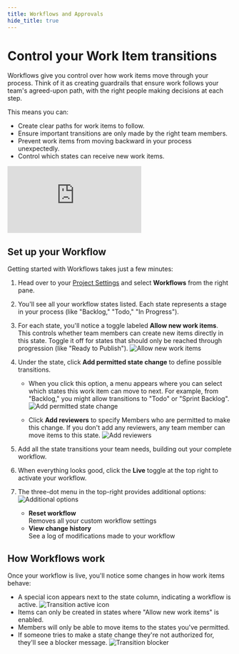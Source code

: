 ```yaml
---
title: Workflows and Approvals
hide_title: true
---
```



<div className="tag-wrapper">
 <h1>Control your Work Item transitions</h1>
<Tags 
  tags={[ 
    { name: "Business", additionalClass: "business" }
  ]} 
 />
</div>

Workflows give you control over how work items move through your process. Think of it as creating guardrails that ensure work follows your team's agreed-upon path, with the right people making decisions at each step.

This means you can:
- Create clear paths for work items to follow.
- Ensure important transitions are only made by the right team members.
- Prevent work items from moving backward in your process unexpectedly.
- Control which states can receive new work items.

<div style={{ position: "relative", paddingBottom: "calc(56.67989417989418% + 41px)", height: "0", width: "100%" }}>
    <iframe src="https://demo.arcade.software/F2dAIS5BLVXcbgWUCQgl?embed&embed_mobile=tab&embed_desktop=inline&show_copy_link=true" frameborder="0" loading="lazy" webkitallowfullscreen mozallowfullscreen allowfullscreen style={{ position: "absolute", top: "0", left: "0", width: "100%", height: "100%", colorScheme: "light"}} title="Set up your workspace">
    </iframe>
</div>

## Set up your Workflow
Getting started with Workflows takes just a few minutes:

1. Head over to your [Project Settings](https://docs.plane.so/core-concepts/projects/overview#project-settings) and select **Workflows** from the right pane.

2. You'll see all your workflow states listed. Each state represents a stage in your process (like "Backlog," "Todo," "In Progress").

3. For each state, you'll notice a toggle labeled **Allow new work items**. This controls whether team members can create new items directly in this state. Toggle it off for states that should only be reached through progression (like "Ready to Publish").
    ![Allow new work items](https://media.docs.plane.so/workflows/allow-new-work-items.webp#center)

4. Under the state, click **Add permitted state change** to define possible transitions.

    - When you click this option, a menu appears where you can select which states this work item can move to next. For example, from "Backlog," you might allow transitions to "Todo" or "Sprint Backlog".
        ![Add permitted state change](https://media.docs.plane.so/workflows/add-state-change.webp#center)

    - Click **Add reviewers** to specify Members who are permitted to make this change. If you don't add any reviewers, any team member can move items to this state.
        ![Add reviewers](https://media.docs.plane.so/workflows/add-reviewers.webp#center)

5. Add all the state transitions your team needs, building out your complete workflow.

6. When everything looks good, click the **Live** toggle at the top right to activate your workflow.

7. The three-dot menu in the top-right provides additional options:
    ![Additional options](https://media.docs.plane.so/workflows/additional-options.webp#center)

    - **Reset workflow**  
    Removes all your custom workflow settings
    - **View change history**   
    See a log of modifications made to your workflow


## How Workflows work
Once your workflow is live, you'll notice some changes in how work items behave:

- A special icon appears next to the state column, indicating a workflow is active.
    ![Transition active icon](https://media.docs.plane.so/workflows/transition-change-icon.webp#center)
- Items can only be created in states where "Allow new work items" is enabled.
- Members will only be able to move items to the states you've permitted.
- If someone tries to make a state change they're not authorized for, they'll see a blocker message.
    ![Transition blocker](https://media.docs.plane.so/workflows/transition-blocker.webp#center)